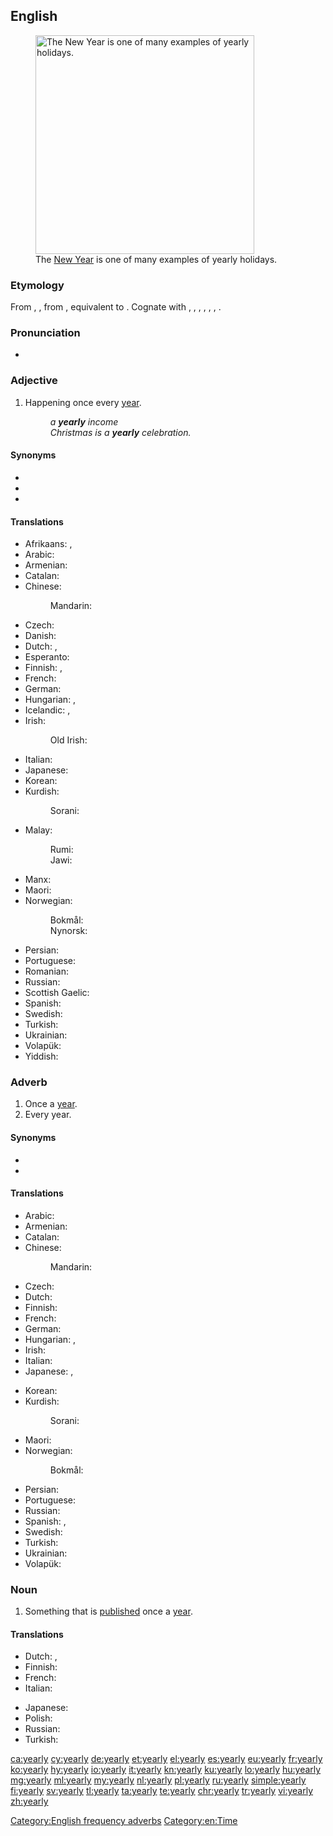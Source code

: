 ==English==
[[File:OperaSydney-Fuegos2006-342289398.jpg|thumb|350px|upright|The [[New Year]] is one of many examples of yearly holidays.]]

===Etymology===
From {{etyl|enm|en}} {{m|enm|yeerly}}, {{m|enm|yerely}}, from {{etyl|ang|en}} {{m|ang|ġēarlīc||yearly, of the year, annual}}, equivalent to {{suffix|year|ly|lang=en}}. Cognate with {{cog|sco|yerelie||yearly}}, {{cog|stq|jierelk||yearly}}, {{cog|fy|jierliks||yearly}}, {{cog|nl|jaarlijks||yearly}}, {{cog|de|jährlich||yearly}}, {{cog|sv|årlig||yearly}}, {{cog|is|árlegur||yearly}}.

===Pronunciation===
* {{audio|en-us-yearly.ogg|Audio (US)|lang=en}}

===Adjective===
{{en-adj|-}}

# Happening once every [[year]].
#: ''a '''yearly''' income''
#: ''Christmas is a '''yearly''' celebration.''

====Synonyms====
* {{l|en|annual}}
* {{l|en|per annum}}
* {{l|en|perennial}}

====Translations====
{{trans-top|happening once every year}}
* Afrikaans: {{t|af|jaarliks}}, {{t|af|jaarlikse}}
* Arabic: {{t|ar|سَنَوِيّ}}
* Armenian: {{t+|hy|տարեկան}}
* Catalan: {{t+|ca|anual}}
* Chinese:
*: Mandarin: {{t+|cmn|每年|alt=每年的|tr=měinián-de|sc=Hani}}
* Czech: {{t+|cs|roční}}
* Danish: {{t+|da|årlig}}
* Dutch: {{t+|nl|jaarlijks}}, {{t+|nl|jaarlijkse}}
* Esperanto: {{t|eo|ĉiujara}}
* Finnish: {{t+|fi|vuosittainen}}, {{t+|fi|jokavuotinen}}
* French: {{t+|fr|annuel|m}}
* German: {{t+|de|jährlich}}
* Hungarian: {{t+|hu|évenkénti}}, {{t+|hu|évi}}
* Icelandic: {{t+|is|árlegur}}, {{t|is|árviss}}
* Irish: {{t|ga|bliantúil}}
*: Old Irish: {{t|sga|blíadnamail}}
* Italian: {{t+|it|annuale}}
* Japanese: {{t+|ja|毎年|alt=毎年の|tr=まいとしの, maitoshi-no}}
* Korean: {{t|ko|매년의|sc=Kore}}
* Kurdish:
*: Sorani: {{t|ku|ساڵانه‌|tr=sALAna|sc=ku-Arab}}
{{trans-mid}}
* Malay:
*: Rumi: {{t|ms|tahunan}}
*: Jawi: {{t|ms|تاهونن|sc=Arab}}
* Manx: {{t|gv|bleinoil}}
* Maori: {{t|mi|huritau}}
* Norwegian:
*: Bokmål: {{t+|nb|årlig}}
*: Nynorsk: {{t|nn|årleg}}
* Persian: {{t+|fa|سالانه|sc=fa-Arab}}
* Portuguese: {{t+|pt|anual}}
* Romanian: {{t+|ro|anual|m|n}}
* Russian: {{t+|ru|ежего́дный}}
* Scottish Gaelic: {{t|gd|bliadhnail}}
* Spanish: {{t+|es|anual}}
* Swedish: {{t+|sv|årlig}}
* Turkish: {{t+|tr|yıllık}}
* Ukrainian: {{t|uk|щорічний|m|tr=shchorichny|sc=Cyrl}}
* Volapük: {{t+|vo|alyelik}}
* Yiddish: {{t|yi|יאָריק|sc=Hebr}}
{{trans-bottom}}

===Adverb===
{{en-adv|-}}

# Once a [[year]].
# Every year.

====Synonyms====
* {{l|en|annually}}
* {{l|en|perennially}}

====Translations====
{{trans-top|once a year}}
* Arabic: {{t|ar|سَنَوِيًّا}}
* Armenian: {{t+|hy|տարեկան|sc=Armn}}
* Catalan: {{t+|ca|anualment}}
* Chinese:
*: Mandarin: {{t+|cmn|每年|tr=měinián|sc=Hani}}
* Czech: {{t|cs|ročně}}
* Dutch: {{t+|nl|jaarlijks}}
* Finnish: {{t+|fi|vuosittain}}
* French: {{t+|fr|annuellement}}
* German: {{t+|de|jährlich}}
* Hungarian: {{t|hu|évenként}}, {{t+|hu|évente}}
* Irish: {{t|ga|[[in éadan]] [[an]] [[bliain|bliana]]}}
* Italian: {{t|it|annnualmente}}
* Japanese: {{t|ja|年一回|alt=年一回の|tr=ねんいっかいの, nen-ikkai-no}}, {{t+|ja|毎年|tr=maitoshi}}
{{trans-mid}}
* Korean: {{t+|ko|해마다|sc=Kore}}
* Kurdish:
*: Sorani: {{t|ku|ساڵانه‌|tr=sALAna|sc=ku-Arab}}
* Maori: {{t|mi|ā-tau}}
* Norwegian:
*: Bokmål: {{t+|nb|årlig}}
* Persian: {{t+|fa|سالانه|sc=fa-Arab}}
* Portuguese: {{t|pt|anualmente}}
* Russian: {{t+|ru|ежего́дно}}
* Spanish: {{t+|es|anualmente}}, {{t|es|[[cada]] [[año]]}}
* Swedish: {{t+|sv|årligen}}
* Turkish: {{t+|tr|yıllık}}
* Ukrainian: {{t|uk|щорічно|tr=shchorichno|sc=Cyrl}}
* Volapük: {{t+|vo|alyelo}}
{{trans-bottom}}

===Noun===
{{en-noun|yearlies}}

# Something that is [[publish]]ed once a [[year]].

====Translations====
{{trans-top|something that is published once a year}}
* Dutch: {{t|nl|jaaruitgave|f}}, {{t|nl|jaarlijkse uitgave|f}}
* Finnish: {{t|fi|vuosikirja}}
* French: {{t+|fr|annuaire|m}}
* Italian: {{t+|it|annuario|m}}
{{trans-mid}}
* Japanese: {{t|ja|年刊の|tr=ねんかんの, nenkanno|sc=Jpan}}
* Polish: {{t+|pl|rocznik|m}}
* Russian: {{t+|ru|ежего́дник|m}}
* Turkish: {{t+|tr|yıllık}}
{{trans-bottom}}

[[Category:English frequency adverbs]]
[[Category:en:Time]]

[[ca:yearly]]
[[cy:yearly]]
[[de:yearly]]
[[et:yearly]]
[[el:yearly]]
[[es:yearly]]
[[eu:yearly]]
[[fr:yearly]]
[[ko:yearly]]
[[hy:yearly]]
[[io:yearly]]
[[it:yearly]]
[[kn:yearly]]
[[ku:yearly]]
[[lo:yearly]]
[[hu:yearly]]
[[mg:yearly]]
[[ml:yearly]]
[[my:yearly]]
[[nl:yearly]]
[[pl:yearly]]
[[ru:yearly]]
[[simple:yearly]]
[[fi:yearly]]
[[sv:yearly]]
[[tl:yearly]]
[[ta:yearly]]
[[te:yearly]]
[[chr:yearly]]
[[tr:yearly]]
[[vi:yearly]]
[[zh:yearly]]